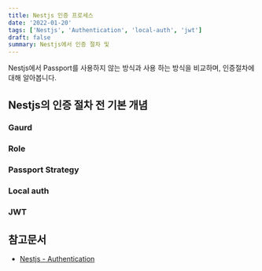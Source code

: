 ```yaml
---
title: Nestjs 인증 프로세스
date: '2022-01-20'
tags: ['Nestjs', 'Authentication', 'local-auth', 'jwt']
draft: false
summary: Nestjs에서 인증 절차 및
---
```



Nestjs에서 Passport를 사용하지 않는 방식과 사용 하는 방식을 비교하며, 인증절차에 대해 알아봅니다.

## Nestjs의 인증 절차 전 기본 개념

### Gaurd

### Role

### Passport Strategy

### Local auth

### JWT

## 참고문서

- [Nestjs - Authentication](https://docs.nestjs.com/security/authentication)
